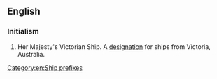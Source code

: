 ==English==
{{wikipedia|Her Majesty's Victorian Ship}}

===Initialism===
{{rfc-header|Initialism}}
{{head|en|initialism}}
# {{context|obsolete|lang=en}} Her Majesty's Victorian Ship. A [[designation]] for ships from Victoria, Australia.

[[Category:en:Ship prefixes]]